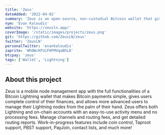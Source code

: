 ```yaml
---
title: 'Zeus'
dateAdded: '2022-04-02'
summary: 'Zeus is an open-source, non-custodial Bitcoin wallet that gives you full control over how you make payments.'
nym: 'Evan Kaloudis'
website: 'https://zeusln.app/'
coverImage: '/static/images/projects/zeus.png'
git: 'https://github.com/ZeusLN/zeus'
twitter: 'ZeusLN'
personalTwitter: 'evankaloudis'
zaprite: 'WhOWcKFUiFHFMVqaBhLD'
btcpay: 'zeus'
tags: ['Wallet', 'Lightning']
---
```


## About this project

Zeus is a mobile node management app with the full functionalities of a Bitcoin Lightning wallet that makes Bitcoin payments simple, gives users complete control of their finances, and allows more advanced users to manage their Lightning nodes from the palm of their hand. Zeus offers both Lightning and on-chain accounts with an easy-to-use activity menu and no processing fees. Manage channels and routing fees, and get detailed routing reports. Work-in-progress features include coin control, Taproot support, PBST support, PayJoin, contact lists, and much more!
